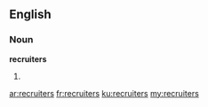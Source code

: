==English==

===Noun===
'''recruiters'''

# {{plural of|[[recruiter]]}}

[[ar:recruiters]]
[[fr:recruiters]]
[[ku:recruiters]]
[[my:recruiters]]